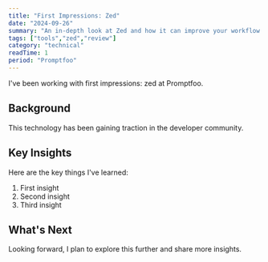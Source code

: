 ```yaml
---
title: "First Impressions: Zed"
date: "2024-09-26"
summary: "An in-depth look at Zed and how it can improve your workflow."
tags: ["tools","zed","review"]
category: "technical"
readTime: 1
period: "Promptfoo"
---
```


I've been working with first impressions: zed at Promptfoo.

## Background

This technology has been gaining traction in the developer community.

## Key Insights

Here are the key things I've learned:

1. First insight
2. Second insight
3. Third insight

## What's Next

Looking forward, I plan to explore this further and share more insights.

